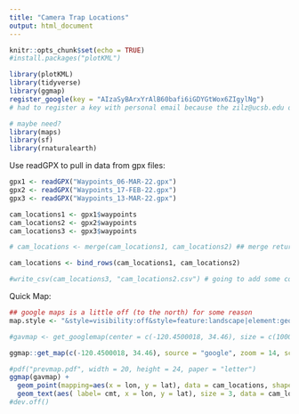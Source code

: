 ```yaml
---
title: "Camera Trap Locations"
output: html_document
---
```


```r
knitr::opts_chunk$set(echo = TRUE)
#install.packages("plotKML")

library(plotKML)
library(tidyverse)
library(ggmap)
register_google(key = "AIzaSyBArxYrAlB60bafi6iGDYGtWox6ZIgylNg")
# had to register a key with personal email because the zilz@ucsb.edu one is all on the fritz about billing nonsense SO

# maybe need?
library(maps)
library(sf)
library(rnaturalearth)

```
Use readGPX to pull in data from gpx files:
```r

gpx1 <- readGPX("Waypoints_06-MAR-22.gpx")
gpx2 <- readGPX("Waypoints_17-FEB-22.gpx")
gpx3 <- readGPX("Waypoints_13-MAR-22.gpx")

cam_locations1 <- gpx1$waypoints
cam_locations2 <- gpx2$waypoints
cam_locations3 <- gpx3$waypoints

# cam_locations <- merge(cam_locations1, cam_locations2) ## merge returns an empty dataframe, too lazy to figure out why

cam_locations <- bind_rows(cam_locations1, cam_locations2)

#write_csv(cam_locations3, "cam_locations2.csv") # going to add some columns in excel so will need to change the name to not overwrite
```


Quick Map:
```r

## google maps is a little off (to the north) for some reason
map.style <- "&style=visibility:off&style=feature:landscape|element:geometry.fill|visibility:on|color:0xdcdcdc&style=feature:water|element:geometry.fill|visibility:on|color:0xffffff&style=feature:water|element:geometry.stroke|visibility:on|color:0x000000"

#gavmap <- get_googlemap(center = c(-120.4500018, 34.46), size = c(1000, 1000), zoom = 14, scale = 1, maptype = "hybrid", format = "png8", filename = "newtest", style = map.style)

ggmap::get_map(c(-120.4500018, 34.46), source = "google", zoom = 14, scale = 1, maptype = "hybrid")

#pdf("prevmap.pdf", width = 20, height = 24, paper = "letter")
ggmap(gavmap) + 
  geom_point(mapping=aes(x = lon, y = lat), data = cam_locations, shape = 1, size = 5) + # adding points where cameras are
  geom_text(aes( label= cmt, x = lon, y = lat), size = 3, data = cam_locations, min.segment.length = 0.3)
#dev.off()


```

